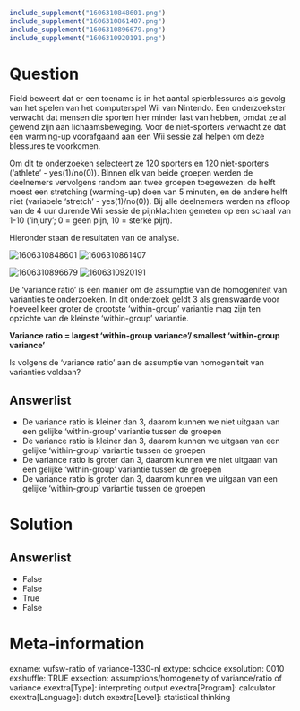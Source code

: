 ```{r, echo = FALSE, results = "hide"}
include_supplement("1606310848601.png")
include_supplement("1606310861407.png")
include_supplement("1606310896679.png")
include_supplement("1606310920191.png")
```

Question
========
Field beweert dat er een toename is in het aantal spierblessures als
gevolg van het spelen van het computerspel Wii van Nintendo. Een
onderzoekster verwacht dat mensen die sporten hier minder last van
hebben, omdat ze al gewend zijn aan lichaamsbeweging. Voor de
niet-sporters verwacht ze dat een warming-up voorafgaand aan een Wii
sessie zal helpen om deze blessures te voorkomen.  
  
Om dit te onderzoeken selecteert ze 120 sporters en 120 niet-sporters
(‘athlete’ - yes(1)/no(0)). Binnen elk van beide groepen werden de
deelnemers vervolgens random aan twee groepen toegewezen: de helft moest
een stretching (warming-up) doen van 5 minuten, en de andere helft niet
(variabele ‘stretch’ - yes(1)/no(0)). Bij alle deelnemers werden na
afloop van de 4 uur durende Wii sessie de pijnklachten gemeten op een
schaal van 1-10 (‘injury’; 0 = geen pijn, 10 = sterke pijn).  
  
Hieronder staan de resultaten van de analyse.  
  
<img src="1606310848601.png" class="fr-fic fr-dii tvcss_2"
alt="1606310848601" /> <img src="1606310861407.png" class="fr-fic fr-dii tvcss_3"
alt="1606310861407" />  
  
  
<img src="1606310896679.png" class="fr-fic fr-dii tvcss_4"
alt="1606310896679" /> <img src="1606310920191.png" class="fr-fic fr-dii tvcss_5"
alt="1606310920191" />  
  
De ‘variance ratio’ is een manier om de assumptie van de homogeniteit
van varianties te onderzoeken. In dit onderzoek geldt 3 als grenswaarde
voor hoeveel keer groter de grootste ‘within-group’ variantie mag zijn
ten opzichte van de kleinste ‘within-group’ variantie.  
  
**Variance ratio = largest ‘within-group variance’/ smallest
‘within-group variance’**  
  
Is volgens de ‘variance ratio’ aan de assumptie van homogeniteit van
varianties voldaan?

Answerlist
----------
* De variance ratio is kleiner dan 3, daarom kunnen we niet uitgaan van
  een gelijke ‘within-group’ variantie tussen de groepen
* De variance ratio is kleiner dan 3, daarom kunnen we uitgaan van een
  gelijke ‘within-group’ variantie tussen de groepen
* De variance ratio is groter dan 3, daarom kunnen we niet uitgaan van een
  gelijke ‘within-group’ variantie tussen de groepen
* De variance ratio is groter dan 3, daarom kunnen we uitgaan van een
  gelijke ‘within-group’ variantie tussen de groepen

Solution
========










Answerlist
----------
* False
* False
* True
* False

Meta-information
================
exname: vufsw-ratio of variance-1330-nl
extype: schoice
exsolution: 0010
exshuffle: TRUE
exsection: assumptions/homogeneity of variance/ratio of variance
exextra[Type]: interpreting output
exextra[Program]: calculator
exextra[Language]: dutch
exextra[Level]: statistical thinking

